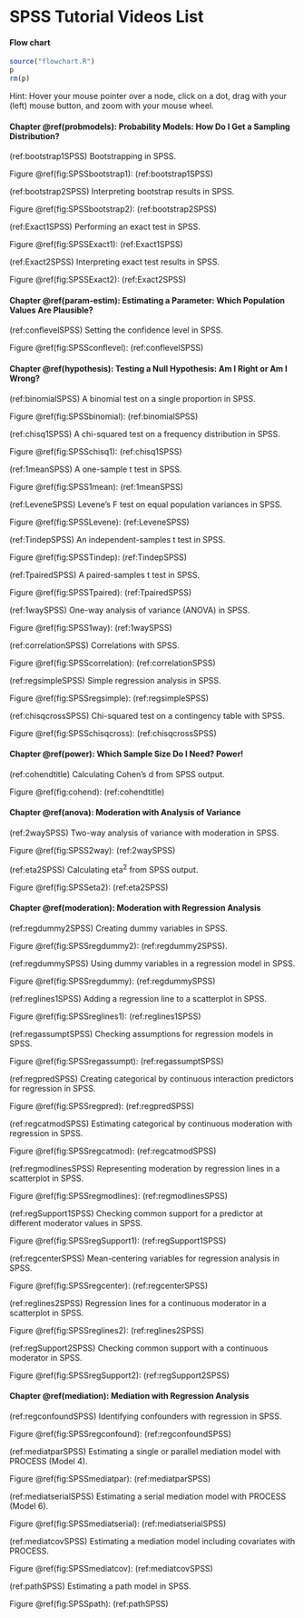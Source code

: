 # SPSS Tutorial Videos List {-}

#### Flow chart {-}
```r
source("flowchart.R")
p
rm(p)
```

Hint: Hover your mouse pointer over a node, click on a dot, drag with your (left) mouse button, and zoom with your mouse wheel.

#### Chapter \@ref(probmodels): Probability Models: How Do I Get a Sampling Distribution? {-}

(ref:bootstrap1SPSS) Bootstrapping in SPSS.

Figure \@ref(fig:SPSSbootstrap1): (ref:bootstrap1SPSS)

(ref:bootstrap2SPSS) Interpreting bootstrap results in SPSS.

Figure \@ref(fig:SPSSbootstrap2): (ref:bootstrap2SPSS)

(ref:Exact1SPSS) Performing an exact test in SPSS.

Figure \@ref(fig:SPSSExact1): (ref:Exact1SPSS)

(ref:Exact2SPSS) Interpreting exact test results in SPSS.

Figure \@ref(fig:SPSSExact2): (ref:Exact2SPSS)

#### Chapter \@ref(param-estim): Estimating a Parameter: Which Population Values Are Plausible? {-}

(ref:conflevelSPSS) Setting the confidence level in SPSS.

Figure \@ref(fig:SPSSconflevel): (ref:conflevelSPSS)

#### Chapter \@ref(hypothesis): Testing a Null Hypothesis: Am I Right or Am I Wrong? {-}

(ref:binomialSPSS) A binomial test on a single proportion in SPSS.

Figure \@ref(fig:SPSSbinomial): (ref:binomialSPSS)

(ref:chisq1SPSS) A chi-squared test on a frequency distribution in SPSS.

Figure \@ref(fig:SPSSchisq1): (ref:chisq1SPSS)

(ref:1meanSPSS) A one-sample t test in SPSS.

Figure \@ref(fig:SPSS1mean): (ref:1meanSPSS)

(ref:LeveneSPSS) Levene's F test on equal population variances in SPSS.

Figure \@ref(fig:SPSSLevene): (ref:LeveneSPSS)

(ref:TindepSPSS) An independent-samples t test in SPSS.

Figure \@ref(fig:SPSSTindep): (ref:TindepSPSS)

(ref:TpairedSPSS) A paired-samples t test in SPSS.

Figure \@ref(fig:SPSSTpaired): (ref:TpairedSPSS)

(ref:1waySPSS) One-way analysis of variance (ANOVA) in SPSS.

Figure \@ref(fig:SPSS1way): (ref:1waySPSS)

(ref:correlationSPSS) Correlations with SPSS. 

Figure \@ref(fig:SPSScorrelation): (ref:correlationSPSS)

(ref:regsimpleSPSS) Simple regression analysis in SPSS.

Figure \@ref(fig:SPSSregsimple): (ref:regsimpleSPSS)

(ref:chisqcrossSPSS) Chi-squared test on a contingency table with SPSS.

Figure \@ref(fig:SPSSchisqcross): (ref:chisqcrossSPSS)

#### Chapter \@ref(power): Which Sample Size Do I Need? Power! {-}

(ref:cohendtitle) Calculating Cohen's d from SPSS output.

Figure \@ref(fig:cohend): (ref:cohendtitle)

#### Chapter \@ref(anova): Moderation with Analysis of Variance {-}

(ref:2waySPSS) Two-way analysis of variance with moderation in SPSS.

Figure \@ref(fig:SPSS2way): (ref:2waySPSS)

(ref:eta2SPSS) Calculating eta^2^ from SPSS output.

Figure \@ref(fig:SPSSeta2): (ref:eta2SPSS)

#### Chapter \@ref(moderation): Moderation with Regression Analysis {-}

(ref:regdummy2SPSS) Creating dummy variables in SPSS.

Figure \@ref(fig:SPSSregdummy2): (ref:regdummy2SPSS).

(ref:regdummySPSS) Using dummy variables in a regression model in SPSS.

Figure \@ref(fig:SPSSregdummy): (ref:regdummySPSS)

(ref:reglines1SPSS) Adding a regression line to a scatterplot in SPSS.

Figure \@ref(fig:SPSSreglines1): (ref:reglines1SPSS)

(ref:regassumptSPSS) Checking assumptions for regression models in SPSS.

Figure \@ref(fig:SPSSregassumpt): (ref:regassumptSPSS)

(ref:regpredSPSS) Creating categorical by continuous interaction predictors for regression in SPSS.

Figure \@ref(fig:SPSSregpred): (ref:regpredSPSS)

(ref:regcatmodSPSS) Estimating categorical by continuous moderation with regression in SPSS.

Figure \@ref(fig:SPSSregcatmod): (ref:regcatmodSPSS)

(ref:regmodlinesSPSS) Representing moderation by regression lines in a scatterplot in SPSS.

Figure \@ref(fig:SPSSregmodlines): (ref:regmodlinesSPSS)

(ref:regSupport1SPSS) Checking common support for a predictor at different moderator values in SPSS.

Figure \@ref(fig:SPSSregSupport1): (ref:regSupport1SPSS)

(ref:regcenterSPSS) Mean-centering variables for regression analysis in SPSS.

Figure \@ref(fig:SPSSregcenter): (ref:regcenterSPSS)

(ref:reglines2SPSS) Regression lines for a continuous moderator in a scatterplot in SPSS.

Figure \@ref(fig:SPSSreglines2): (ref:reglines2SPSS)

(ref:regSupport2SPSS) Checking common support with a continuous moderator in SPSS.

Figure \@ref(fig:SPSSregSupport2): (ref:regSupport2SPSS)

#### Chapter \@ref(mediation): Mediation with Regression Analysis {-}

(ref:regconfoundSPSS) Identifying confounders with regression in SPSS.

Figure \@ref(fig:SPSSregconfound): (ref:regconfoundSPSS)

(ref:mediatparSPSS) Estimating a single or parallel mediation model with PROCESS (Model 4).

Figure \@ref(fig:SPSSmediatpar): (ref:mediatparSPSS)

(ref:mediatserialSPSS) Estimating a serial mediation model with PROCESS (Model 6).

Figure \@ref(fig:SPSSmediatserial): (ref:mediatserialSPSS)

(ref:mediatcovSPSS) Estimating a mediation model including covariates with PROCESS.

Figure \@ref(fig:SPSSmediatcov): (ref:mediatcovSPSS)

(ref:pathSPSS) Estimating a path model in SPSS.

Figure \@ref(fig:SPSSpath): (ref:pathSPSS)